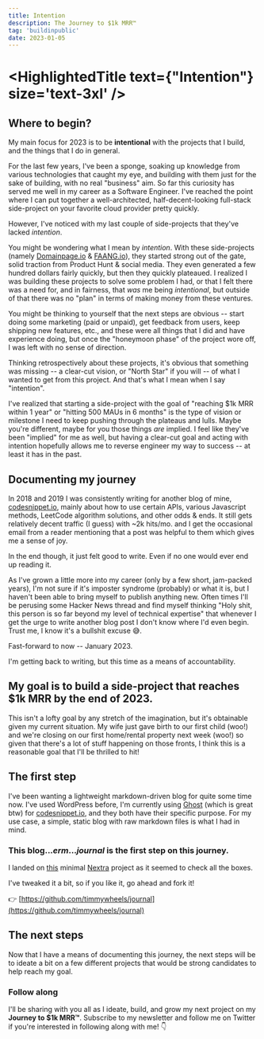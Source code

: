 ```yaml
---
title: Intention
description: The Journey to $1k MRR™
tag: 'buildinpublic'
date: 2023-01-05
---
```



# <HighlightedTitle text={"Intention"} size='text-3xl' />

##  Where to begin?
My main focus for 2023 is to be **intentional** with the projects that I build, and the things that I do in general.

For the last few years, I've been a sponge, soaking up knowledge from various technologies that caught my eye, and building with them just for the sake of building, with no real "business" aim. So far this curiosity has served me well in my career as a Software Engineer. I've reached the point where I can put together a well-architected, half-decent-looking full-stack side-project on your favorite cloud provider pretty quickly.

However, I've noticed with my last couple of side-projects that they've lacked _intention_.

You might be wondering what I mean by _intention_. With these side-projects (namely [Domainpage.io](https://domainpage.io?ref=journal) & [FAANG.io](https://faang.io?ref=journal)), they started strong out of the gate, solid traction from Product Hunt & social media. They even generated a few hundred dollars fairly quickly, but then they quickly plateaued. I realized I was building these projects to solve some problem I had, or that I felt there was a need for, and in fairness, that _was_ me being _intentional_, but outside of that there was no "plan" in terms of making money from these ventures.

You might be thinking to yourself that the next steps are obvious -- start doing some marketing (paid or unpaid), get feedback from users, keep shipping new features, etc., and these were all things that I did and have experience doing, but once the "honeymoon phase" of the project wore off, I was left with no sense of direction.

Thinking retrospectively about these projects, it's obvious that something was missing -- a clear-cut vision, or "North Star" if you will -- of what I wanted to get from this project. And that's what I mean when I say "intention".

I've realized that starting a side-project with the goal of "reaching $1k MRR within 1 year" or "hitting 500 MAUs in 6 months" is the type of vision or milestone I need to keep pushing through the plateaus and lulls. Maybe you're different, maybe for you those things _are_ implied. I feel like they've been "implied" for me as well, but having a clear-cut goal and acting with intention hopefully allows me to reverse engineer my way to success -- at least it has in the past.

## Documenting my journey
In 2018 and 2019 I was consistently writing for another blog of mine, [codesnippet.io](https://codesnippet.io), mainly about how to use certain APIs, various Javascript methods, LeetCode algorithm solutions, and other odds & ends. It still gets relatively decent traffic (I guess) with ~2k hits/mo. and I get the occasional email from a reader mentioning that a post was helpful to them which gives me a sense of joy.

In the end though, it just felt good to write. Even if no one would ever end up reading it.

As I've grown a little more into my career (only by a few short, jam-packed years), I'm not sure if it's imposter syndrome (probably) or what it is, but I haven't been able to bring myself to publish anything new. Often times I'll be perusing some Hacker News thread and find myself thinking "Holy shit, this person is so far beyond my level of technical expertise" that whenever I get the urge to write another blog post I don't know where I'd even begin. Trust me, I know it's a bullshit excuse 😅.

Fast-forward to now -- January 2023.

I'm getting back to writing, but this time as a means of accountability.

## **My goal is to build a side-project that reaches $1k MRR by the end of 2023.**

This isn't a lofty goal by any stretch of the imagination, but it's obtainable given my current situation. My wife just gave birth to our first child (woo!) and we're closing on our first home/rental property next week (woo!) so given that there's a lot of stuff happening on those fronts, I think this is a reasonable goal that I'll be thrilled to hit!

## The first step
I've been wanting a lightweight markdown-driven blog for quite some time now. I've used WordPress before, I'm  currently using [Ghost](https://ghost.org) (which is great btw) for [codesnippet.io](https://codesnippet.io?ref=journal), and they both have their specific purpose. For my use case, a simple, static blog with raw markdown files is what I had in mind.

### This blog..._erm_..._**journal**_ is the first step on this journey.

I landed on [this](https://github.com/shuding/nextra/tree/main/examples/blog) minimal [Nextra](https://nextra.site/) project as it seemed to check all the boxes.

I've tweaked it a bit, so if you like it, go ahead and fork it!

👉 [https://github.com/timmywheels/journal](https://github.com/timmywheels/journal)

## The next steps
Now that I have a means of documenting this journey, the next steps will be to ideate a bit on a few different projects that would be strong candidates to help reach my goal.


### Follow along
I'll be sharing with you all as I ideate, build, and grow my next project on my **Journey to $1k MRR™**. Subscribe to my newsletter and follow me on Twitter if you're interested in following along with me! 👇
